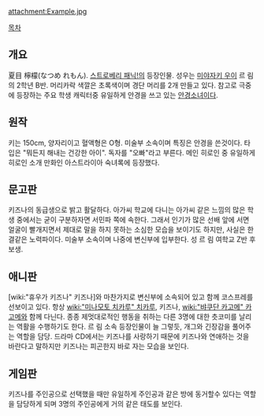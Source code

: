 attachment:Example.jpg

[[목차]]
== 개요 ==
夏目 檸檬(なつめ れもん). [[스트로베리 패닉!]]의 등장인물. 성우는 [[미야자키 우이]]
르 림의 2학년 B반. 머리카락 색깔은 초록색이며 경단 머리를 2개 만들고 있다. 참고로 극중에 등장하는 주요 학생 캐릭터중 유일하게 안경을 쓰고 있는 [[안경]]소녀이다.

== 원작 ==
키는 150cm, 양자리이고 혈액형은 O형. 미술부 소속이며 특징은 안경을 쓴것이다. 타입은 "뭐든지 해내는 건강한 아이". 독자를 "오빠"라고 부른다. 메인 히로인 중 유일하게 히로인 소개 만화인 아스트라이아 숙녀록에 등장했다.

== 문고판 ==
키즈나의 동급생으로 밝고 활달하다. 아가씨 학교에 다니는 아가씨 같은 느낌의 많은 학생 중에서는 굳이 구분하자면 서민파 쪽에 속한다. 그래서 인기가 많은 선배 앞에 서면 얼굴이 빨개지면서 제대로 말을 하지 못하는 소심한 모습을 보이기도 하지만, 사실은 한결같은 노력파이다. 미술부 소속이며 나중에 변신부에 입부한다. 성 르 림 여학교 Z반 후보생.

== 애니판 ==
[wiki:"휴우가 키즈나" 키즈나]와 마찬가지로 변신부에 소속되어 있고 함께 코스프레를 선보이고 있다. 항상 [[wiki:"미나모토 치카루" 치카루]], 키즈나, [[wiki:"뱌쿠단 카고메" 카고메]]와 함께 다닌다. 종종 제멋대로적인 행동을 취하는 다른 3명에 대한 츳코미를 날리는 역활을 수행하기도 한다. 르 림 소속 등장인물이 늘 그렇듯, 개그와 긴장감을 풀어주는 역할을 담당. 드라마 CD에서는 키즈나를 사랑하기 때문에 키즈나와 연애하는 것을 바란다고 말하지만 키즈나는 피곤한지 바로 자는 모습을 보인다.

== 게임판 ==
키즈나를 주인공으로 선택했을 때만 유일하게 주인공과 같은 방에 동거할수 있다는 역할을 담당하게 되며 3명의 주인공에게 거의 같은 태도를 보인다.
